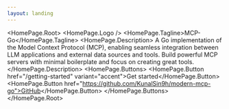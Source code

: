 ```yaml
---
layout: landing
---
```



<HomePage.Root>
  <HomePage.Logo />
  <HomePage.Tagline>MCP-Go</HomePage.Tagline>
  <HomePage.Description>
    A Go implementation of the Model Context Protocol (MCP), enabling seamless integration between LLM applications and external data sources and tools. Build powerful MCP servers with minimal boilerplate and focus on creating great tools.
  </HomePage.Description>
  <HomePage.Buttons>
    <HomePage.Button href="/getting-started" variant="accent">Get started</HomePage.Button>
    <HomePage.Button href="https://github.com/KunalSin9h/modern-mcp-go">GitHub</HomePage.Button>
  </HomePage.Buttons>
</HomePage.Root>